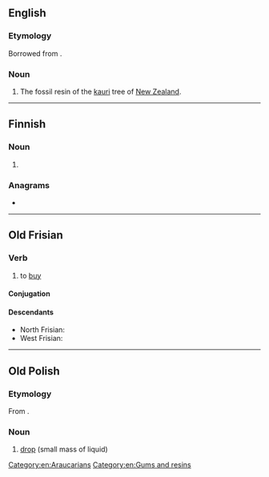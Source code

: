 ==English==

===Etymology===
Borrowed from {{bor|en|mi|-}}.

===Noun===
{{en-noun|-}}

# The fossil resin of the [[kauri]] tree of [[New Zealand]].

{{Webster 1913}}

[[Category:en:Araucarians]]
[[Category:en:Gums and resins]]

----

==Finnish==

===Noun===
{{head|fi|noun form}}

# {{fi-form of|kapi|case=partitive|pl=singular}}

===Anagrams===
* {{anagrams|fi|kaapi}}

----

==Old Frisian==

===Verb===
{{ofs-verb|head=kāpia}}

# to [[buy]]

====Conjugation====
{{ofs-conj-wk2|kāp}}

====Descendants====
* North Frisian: {{qualifier|Föhr-Amrum}} {{l|frr|kuupe}}
* West Frisian: {{l|fy|keapje}}

----

==Old Polish==

===Etymology===
From {{inh|zlw-opl|sla-pro|*kapь}}.

===Noun===
{{head|zlw-opl|noun|g=f}}

# [[drop]] (small mass of liquid)